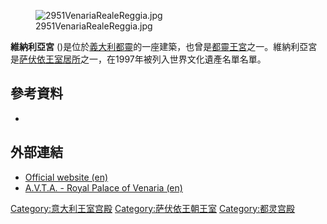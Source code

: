 [[Image:2951VenariaRealeReggia.jpg|thumb]]

'''維納利亞宮''' ({{Lang-it|Reggia di Venaria Reale}})是位於[[義大利|義大利]][[都靈|都靈]]的一座建築，也曾是[[都靈王宮|都靈王宮]]之一。維納利亞宮是[[萨伏依王室居所|萨伏依王室居所]]之一，在1997年被列入世界文化遺產名單名單。

==參考資料==
* {{cite book|first=Carlo |last=Merlini|title=Ambienti e Figure di Torino Vecchia|publisher=Tipografia Rattero|location=Turin}}
== 外部連結 ==
* [https://web.archive.org/web/20150921210424/http://www.lavenaria.it/web/en/ Official website (en)]
* [https://web.archive.org/web/20110427094639/http://www.reggiavenariareale.it/index_eng.htm A.V.T.A. - Royal Palace of Venaria (en)]
{{coord|45.1362|N|7.62644|E|source:kolossus-eswiki|display=title}}

[[Category:意大利王室宫殿|Category:意大利王室宫殿]]
[[Category:萨伏依王朝王室|Category:萨伏依王朝王室]]
[[Category:都灵宫殿|Category:都灵宫殿]]